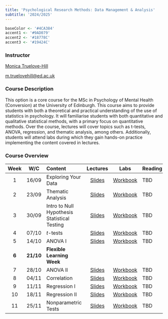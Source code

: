 ```yaml
---
title: 'Psychological Research Methods: Data Management & Analysis'
subtitle: '2024/2025'
---
```


<link href="css/style.css" rel="stylesheet"></link> 

```r
baseColor <- '#4CA384'
accent1 <- '#9AD079'
accent2 <- '#18778C'
accent3 <- '#19424C'
```



### Instructor

[Monica Truelove-Hill](https://www.ed.ac.uk/profile/monica-truelove-hill)

<p><a href="mailto:m.truelovehill@ed.ac.uk">m.truelovehill@ed.ac.uk</a></p>

### Course Description

This option is a core course for the MSc in Psychology of Mental Health (Conversion) at the University of Edinburgh. This course aims to provide students with both a theoretical and practical understanding of the use of statistics in psychology. It will familiarise students with both quantitative and qualitative statistical methods, with a primary focus on quantitative methods. Over the course, lectures will cover topics such as t-tests, ANOVA, regression, and thematic analysis, among others. Additionally, students will attend labs during which they gain hands-on practice implementing the content covered in lectures.

### Course Overview

| Week | W/C  | Content                                                 | Lectures | Labs                    | Reading |
|:----:|:----:|:--------------------------------------------------------|:--------:|:-----------------------:|:--------|
| 1    |16/09 | Exploring Your Data | [Slides](https://mtruelovehill.github.io/PRM/Lectures/Week01_ExploringData_Lecture.html)| [Workbook]()| TBD |
| 2    |23/09 | Thematic Analysis| [Slides]() | [Workbook]() | TBD |
| 3    |30/09 | Intro to Null Hypothesis Statistical Testing | [Slides]() | [Workbook]() | TBD |
| 4    |07/10 | $t$-tests | [Slides]() | [Workbook]() | TBD |
| 5    |14/10 | ANOVA I | [Slides]() | [Workbook]() | TBD |
| <b>6</b>|<b>21/10</b>|<b>Flexible Learning Week</b>| |
| 7    |28/10 | ANOVA II | [Slides]() | [Workbook]() | TBD |
| 8    |04/11 | Correlation | [Slides]() | [Workbook]() | TBD |
| 9    |11/11 | Regression I | [Slides]() | [Workbook]() | TBD |
| 10   |18/11 | Regression II | [Slides]() | [Workbook]() | TBD |
| 11   |25/11 | Nonparametric Tests | [Slides]() | [Workbook]() | TBD |